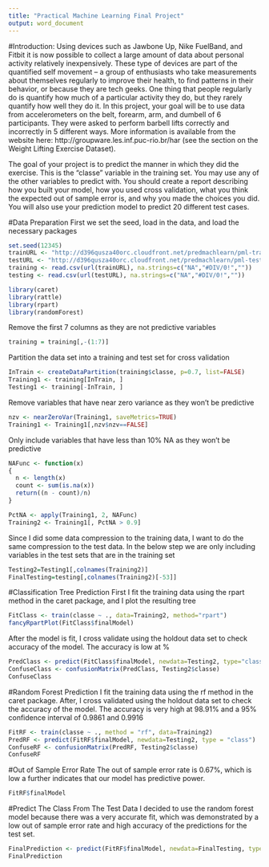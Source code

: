 ```yaml
---
title: "Practical Machine Learning Final Project"
output: word_document
---
```



#Introduction:
Using devices such as Jawbone Up, Nike FuelBand, and Fitbit it is now possible to collect a large amount of data about personal activity relatively inexpensively. These type of devices are part of the quantified self movement – a group of enthusiasts who take measurements about themselves regularly to improve their health, to find patterns in their behavior, or because they are tech geeks. One thing that people regularly do is quantify how much of a particular activity they do, but they rarely quantify how well they do it. In this project, your goal will be to use data from accelerometers on the belt, forearm, arm, and dumbell of 6 participants. They were asked to perform barbell lifts correctly and incorrectly in 5 different ways. More information is available from the website here: http://groupware.les.inf.puc-rio.br/har (see the section on the Weight Lifting Exercise Dataset).

The goal of your project is to predict the manner in which they did the exercise. This is the "classe" variable in the training set. You may use any of the other variables to predict with. You should create a report describing how you built your model, how you used cross validation, what you think the expected out of sample error is, and why you made the choices you did. You will also use your prediction model to predict 20 different test cases.

#Data Preparation
First we set the seed, load in the data, and load the necessary packages
```r
set.seed(12345)
trainURL <- "http://d396qusza40orc.cloudfront.net/predmachlearn/pml-training.csv"
testURL <- "http://d396qusza40orc.cloudfront.net/predmachlearn/pml-testing.csv"
training <- read.csv(url(trainURL), na.strings=c("NA","#DIV/0!",""))
testing <- read.csv(url(testURL), na.strings=c("NA","#DIV/0!",""))

library(caret)
library(rattle)
library(rpart)
library(randomForest)
```
Remove the first 7 columns as they are not predictive variables
```r
training = training[,-(1:7)]
```
Partition the data set into a training and test set for cross validation
```r
InTrain <- createDataPartition(training$classe, p=0.7, list=FALSE)
Training1 <- training[InTrain, ]
Testing1 <- training[-InTrain, ]
```
Remove variables that have near zero variance as they won't be predictive
```r
nzv <- nearZeroVar(Training1, saveMetrics=TRUE)
Training1 <- Training1[,nzv$nzv==FALSE]
```           
Only include variables that have less than 10% NA as they won't be predictive
```r
NAFunc <- function(x) 
{
  n <- length(x)
  count <- sum(is.na(x))
  return((n - count)/n)
}

PctNA <- apply(Training1, 2, NAFunc)
Training2 <- Training1[, PctNA > 0.9]
```
Since I did some data compression to the training data, I want to do the same compression to the test data.  In the below step we are only including variables in the test sets that are in the training set
```r
Testing2=Testing1[,colnames(Training2)]
FinalTesting=testing[,colnames(Training2)[-53]]
```
#Classification Tree Prediction
First I fit the training data using the rpart method in the caret package, and I plot the resulting tree
```r
FitClass <- train(classe ~ ., data=Training2, method="rpart")
fancyRpartPlot(FitClass$finalModel)
```
After the model is fit, I cross validate using the holdout data set to check accuracy of the model.  The accuracy is low at %
```r
PredClass <- predict(FitClass$finalModel, newdata=Testing2, type="class")
ConfuseClass <- confusionMatrix(PredClass, Testing2$classe)
ConfuseClass
```
#Random Forest Prediction
I fit the training data using the rf method in the caret package.  After, I cross validated using the holdout data set to check the accuracy of the model.  The accuracy is very high at 98.91% and a 95% confidence interval of 0.9861 and 0.9916
```r
FitRF <- train(classe ~ ., method = "rf", data=Training2)
PredRF <- predict(FitRF$finalModel, newdata=Testing2, type = "class")
ConfuseRF <- confusionMatrix(PredRF, Testing2$classe)
ConfuseRF
```
#Out of Sample Error Rate
The out of sample error rate is 0.67%, which is low a further indicates that our model has predictive power.
```r
FitRF$finalModel
```
#Predict The Class From The Test Data
I decided to use the random forest model because there was a very accurate fit, which was demonstrated by a low out of sample error rate and high accuracy of the predictions for the test set.
```r
FinalPrediction <- predict(FitRF$finalModel, newdata=FinalTesting, type = "class")
FinalPrediction
```